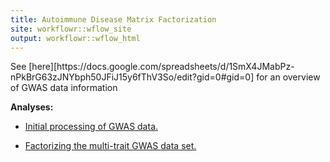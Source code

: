 ```yaml
---
title: Autoimmune Disease Matrix Factorization
site: workflowr::wflow_site
output: workflowr::wflow_html
---
```


See [here][https://docs.google.com/spreadsheets/d/1SmX4JMabPz-nPkBrG63zJNYbph50JFiJ15y6fThV3So/edit?gid=0#gid=0] for an overview of GWAS data information



**Analyses:**

+ [Initial processing of GWAS data.](gwas_preprocessing.html)

+ [Factorizing the multi-trait GWAS data set.](compute_flashier_factors_immune.html)



